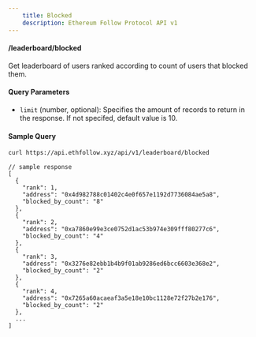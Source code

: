 ```yaml
---
    title: Blocked
    description: Ethereum Follow Protocol API v1
---
```


#### /leaderboard/blocked
Get leaderboard of users ranked according to count of users that blocked them. 



#### Query Parameters
- `limit` (number, optional): Specifies the amount of records to return in the response. If not specifed, default value is 10.


#### Sample Query
```sh
curl https://api.ethfollow.xyz/api/v1/leaderboard/blocked
```

```jsonc
// sample response
[
  {
    "rank": 1,
    "address": "0x4d982788c01402c4e0f657e1192d7736084ae5a8",
    "blocked_by_count": "8"
  },
  {
    "rank": 2,
    "address": "0xa7860e99e3ce0752d1ac53b974e309fff80277c6",
    "blocked_by_count": "4"
  },
  {
    "rank": 3,
    "address": "0x3276e82ebb1b4b9f01ab9286ed6bcc6603e368e2",
    "blocked_by_count": "2"
  },
  {
    "rank": 4,
    "address": "0x7265a60acaeaf3a5e18e10bc1128e72f27b2e176",
    "blocked_by_count": "2"
  },
  ...
]
```
